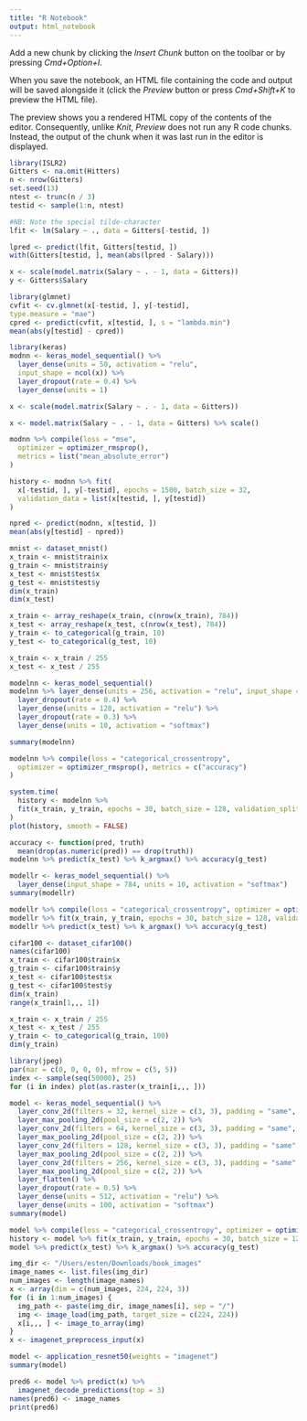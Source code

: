 ```yaml
---
title: "R Notebook"
output: html_notebook
---
```

Add a new chunk by clicking the *Insert Chunk* button on the toolbar or by pressing *Cmd+Option+I*.

When you save the notebook, an HTML file containing the code and output will be saved alongside it (click the *Preview* button or press *Cmd+Shift+K* to preview the HTML file). 

The preview shows you a rendered HTML copy of the contents of the editor. Consequently, unlike *Knit*, *Preview* does not run any R code chunks. Instead, the output of the chunk when it was last run in the editor is displayed.

```r
library(ISLR2)
Gitters <- na.omit(Hitters)
n <- nrow(Gitters)
set.seed(13) 
ntest <- trunc(n / 3)
testid <- sample(1:n, ntest)
```

```r
#NB: Note the special tilde-character
lfit <- lm(Salary ~ ., data = Gitters[-testid, ])
```

```r
lpred <- predict(lfit, Gitters[testid, ])
with(Gitters[testid, ], mean(abs(lpred - Salary)))
```

```r
x <- scale(model.matrix(Salary ~ . - 1, data = Gitters))
y <- Gitters$Salary
```

```r
library(glmnet)
cvfit <- cv.glmnet(x[-testid, ], y[-testid],
type.measure = "mae")
cpred <- predict(cvfit, x[testid, ], s = "lambda.min")
mean(abs(y[testid] - cpred))
```

```r
library(keras)
modnn <- keras_model_sequential() %>%
  layer_dense(units = 50, activation = "relu",
  input_shape = ncol(x)) %>%
  layer_dropout(rate = 0.4) %>%
  layer_dense(units = 1)
```

```r
x <- scale(model.matrix(Salary ~ . - 1, data = Gitters))
```

```r
x <- model.matrix(Salary ~ . - 1, data = Gitters) %>% scale()
```

```r
modnn %>% compile(loss = "mse",
  optimizer = optimizer_rmsprop(),
  metrics = list("mean_absolute_error")
)
```

```r
history <- modnn %>% fit(
  x[-testid, ], y[-testid], epochs = 1500, batch_size = 32,
  validation_data = list(x[testid, ], y[testid])
)
```
```r
npred <- predict(modnn, x[testid, ])
mean(abs(y[testid] - npred))
```

```r
mnist <- dataset_mnist()
x_train <- mnist$train$x
g_train <- mnist$train$y
x_test <- mnist$test$x
g_test <- mnist$test$y
dim(x_train)
dim(x_test)
```

```r
x_train <- array_reshape(x_train, c(nrow(x_train), 784))
x_test <- array_reshape(x_test, c(nrow(x_test), 784))
y_train <- to_categorical(g_train, 10)
y_test <- to_categorical(g_test, 10)
```

```r
x_train <- x_train / 255
x_test <- x_test / 255
```

```r
modelnn <- keras_model_sequential()
modelnn %>% layer_dense(units = 256, activation = "relu", input_shape = c(784)) %>%
  layer_dropout(rate = 0.4) %>%
  layer_dense(units = 128, activation = "relu") %>%
  layer_dropout(rate = 0.3) %>%
  layer_dense(units = 10, activation = "softmax")
```

```r
summary(modelnn)
```

```r
modelnn %>% compile(loss = "categorical_crossentropy",
  optimizer = optimizer_rmsprop(), metrics = c("accuracy")
)
```

```r
system.time(
  history <- modelnn %>%
  fit(x_train, y_train, epochs = 30, batch_size = 128, validation_split = 0.2)
)
plot(history, smooth = FALSE)
```

```r
accuracy <- function(pred, truth)
  mean(drop(as.numeric(pred)) == drop(truth))
modelnn %>% predict(x_test) %>% k_argmax() %>% accuracy(g_test)
```

```r
modellr <- keras_model_sequential() %>%
  layer_dense(input_shape = 784, units = 10, activation = "softmax")
summary(modellr)
```

```r
modellr %>% compile(loss = "categorical_crossentropy", optimizer = optimizer_rmsprop(), metrics = c("accuracy"))
modellr %>% fit(x_train, y_train, epochs = 30, batch_size = 128, validation_split = 0.2)
modellr %>% predict(x_test) %>% k_argmax() %>% accuracy(g_test)
```

```r
cifar100 <- dataset_cifar100()
names(cifar100)
x_train <- cifar100$train$x
g_train <- cifar100$train$y
x_test <- cifar100$test$x
g_test <- cifar100$test$y
dim(x_train)
range(x_train[1,,, 1])
```

```r
x_train <- x_train / 255
x_test <- x_test / 255
y_train <- to_categorical(g_train, 100)
dim(y_train)
```

```r
library(jpeg)
par(mar = c(0, 0, 0, 0), mfrow = c(5, 5))
index <- sample(seq(50000), 25)
for (i in index) plot(as.raster(x_train[i,,, ]))
```

```r
model <- keras_model_sequential() %>%
  layer_conv_2d(filters = 32, kernel_size = c(3, 3), padding = "same", activation = "relu", input_shape = c(32, 32, 3)) %>%
  layer_max_pooling_2d(pool_size = c(2, 2)) %>%
  layer_conv_2d(filters = 64, kernel_size = c(3, 3), padding = "same", activation = "relu") %>%
  layer_max_pooling_2d(pool_size = c(2, 2)) %>%
  layer_conv_2d(filters = 128, kernel_size = c(3, 3), padding = "same", activation = "relu") %>%
  layer_max_pooling_2d(pool_size = c(2, 2)) %>%
  layer_conv_2d(filters = 256, kernel_size = c(3, 3), padding = "same", activation = "relu") %>%
  layer_max_pooling_2d(pool_size = c(2, 2)) %>%
  layer_flatten() %>%
  layer_dropout(rate = 0.5) %>%
  layer_dense(units = 512, activation = "relu") %>%
  layer_dense(units = 100, activation = "softmax")
summary(model)
```

```r
model %>% compile(loss = "categorical_crossentropy", optimizer = optimizer_rmsprop(), metrics = c("accuracy"))
history <- model %>% fit(x_train, y_train, epochs = 30, batch_size = 128, validation_split = 0.2)
model %>% predict(x_test) %>% k_argmax() %>% accuracy(g_test)
```

```r
img_dir <- "/Users/esten/Downloads/book_images"
image_names <- list.files(img_dir)
num_images <- length(image_names)
x <- array(dim = c(num_images, 224, 224, 3))
for (i in 1:num_images) {
  img_path <- paste(img_dir, image_names[i], sep = "/")
  img <- image_load(img_path, target_size = c(224, 224))
  x[i,,, ] <- image_to_array(img)
}
x <- imagenet_preprocess_input(x)
```

```r
model <- application_resnet50(weights = "imagenet")
summary(model)
```

```r
pred6 <- model %>% predict(x) %>%
  imagenet_decode_predictions(top = 3)
names(pred6) <- image_names
print(pred6)
```

